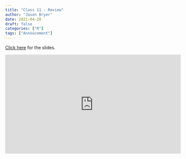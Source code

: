 ```yaml
---
title: "Class 11 - Review"
author: "Jason Bryer"
date: 2021-04-20
draft: false
categories: ["R"]
tags: ["Annoucement"]
---
```


[Click here](/slides/2021-04-20-Review.html) for the slides.

<iframe width="560" height="315" src="https://www.youtube.com/embed/XYKw-E1VbIc" frameborder="0" allow="accelerometer; autoplay; clipboard-write; encrypted-media; gyroscope; picture-in-picture" allowfullscreen></iframe>
